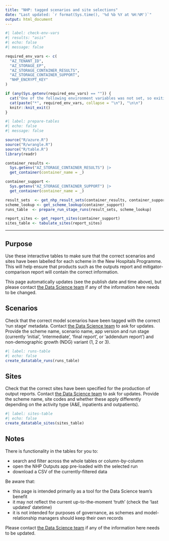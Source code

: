 ---
title: "NHP: tagged scenarios and site selections"
date: "Last updated: `r format(Sys.time(), '%d %b %Y at %H:%M')`"
output: html_document
---

```{r}
#| label: check-env-vars
#| results: "asis"
#| echo: false
#| message: false

required_env_vars <- c(
  "AZ_TENANT_ID",
  "AZ_STORAGE_EP",
  "AZ_STORAGE_CONTAINER_RESULTS",
  "AZ_STORAGE_CONTAINER_SUPPORT",
  "NHP_ENCRYPT_KEY"
)

if (any(Sys.getenv(required_env_vars) == "")) {
  cat("One of the following environment variables was not set, so exiting \n\n")
  cat(paste("*", required_env_vars, collapse = "\n"), "\n\n")
  knitr::knit_exit() 
}
```

```{r}
#| label: prepare-tables
#| echo: false
#| message: false

source("R/azure.R")
source("R/wrangle.R")
source("R/table.R")
library(readr)

container_results <- 
  Sys.getenv("AZ_STORAGE_CONTAINER_RESULTS") |> 
  get_container(container_name = _)

container_support <- 
  Sys.getenv("AZ_STORAGE_CONTAINER_SUPPORT") |> 
  get_container(container_name = _)

result_sets  <- get_nhp_result_sets(container_results, container_support)
scheme_lookup <- get_scheme_lookup(container_support)
runs_table  <- prepare_run_stage_runs(result_sets, scheme_lookup)

report_sites <- get_report_sites(container_support)
sites_table <- tabulate_sites(report_sites)
```

---

## Purpose

Use these interactive tables to make sure that the correct scenarios and sites have been labelled for each scheme in the New Hospitals Programme. This will help ensure that products such as the outputs report and mitigator-comparison report will contain the correct information.

This page automatically updates (see the publish date and time above), but please contact [the Data Science team](mailto:mlcsu.su.datascience@nhs.net) if any of the information here needs to be changed.

## Scenarios

Check that the correct model scenarios have been tagged with the correct 'run stage' metadata. Contact [the Data Science team](mailto:mlcsu.su.datascience@nhs.net) to ask for updates. Provide the scheme name, scenario name, app version and run stage (currently 'initial', 'intermediate', 'final report', or 'addendum report') and non-demographic growth (NDG) variant (1, 2 or 3).

```{r}
#| label: runs-table
#| echo: false
create_datatable_runs(runs_table)
```

## Sites

Check that the correct sites have been specified for the production of output reports. Contact [the Data Science team](mailto:mlcsu.su.datascience@nhs.net) to ask for updates. Provide the scheme name, site codes and whether these apply differently depending on the activity type (A&E, inpatients and outpatients).

```{r}
#| label: sites-table
#| echo: false
create_datatable_sites(sites_table)
```

## Notes

There is functionality in the tables for you to:

- search and filter across the whole tables or column-by-column
- open the NHP Outputs app pre-loaded with the selected run
- download a CSV of the currently-filtered data

Be aware that:

- this page is intended primarily as a tool for the Data Science team's benefit
- it may not reflect the current up-to-the-moment 'truth' (check the 'last updated' datetime)
- it is not intended for purposes of governance, as schemes and model-relationship managers should keep their own records

Please contact [the Data Science team](mailto:mlcsu.su.datascience@nhs.net) if any of the information here needs to be updated.
